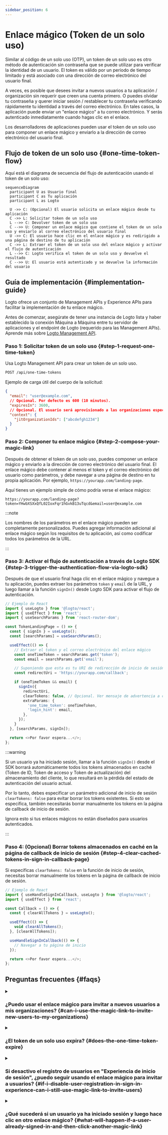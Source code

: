 ```yaml
---
sidebar_position: 6
---
```


# Enlace mágico (Token de un solo uso)


<Availability cloud oss="comingSoon" />

Similar al código de un solo uso (OTP), un token de un solo uso es otro método de autenticación sin contraseña que se puede utilizar para verificar la identidad de un usuario. El token es válido por un período de tiempo limitado y está asociado con una dirección de correo electrónico del usuario final.

A veces, es posible que desees invitar a nuevos usuarios a tu aplicación / organización sin requerir que creen una cuenta primero. O puedes olvidar tu contraseña y querer iniciar sesión / restablecer tu contraseña verificando rápidamente tu identidad a través del correo electrónico. En tales casos, la aplicación puede enviar un "enlace mágico" a tu correo electrónico. Y serás autenticado inmediatamente cuando hagas clic en el enlace.

Los desarrolladores de aplicaciones pueden usar el token de un solo uso para componer un enlace mágico y enviarlo a la dirección de correo electrónico del usuario final.

## Flujo de token de un solo uso \{#one-time-token-flow}

Aquí está el diagrama de secuencia del flujo de autenticación usando el token de un solo uso:

```mermaid
sequenceDiagram
  participant U as Usuario final
  participant C as Tu aplicación
  participant L as Logto

  U ->> C: (Opcional) El usuario solicita un enlace mágico desde tu aplicación
  C ->> L: Solicitar token de un solo uso
  L -->> C: Devolver token de un solo uso
  C -->> U: Componer un enlace mágico que contiene el token de un solo uso y enviarlo al correo electrónico del usuario final
  U ->> C: El usuario hace clic en el enlace mágico y es redirigido a una página de destino de tu aplicación
  C ->> L: Extraer el token de un solo uso del enlace mágico y activar el flujo de autenticación
  L -->> C: Logto verifica el token de un solo uso y devuelve el resultado
  C -->> U: El usuario está autenticado y se devuelve la información del usuario
```

## Guía de implementación \{#implementation-guide}

Logto ofrece un conjunto de Management APIs y Experience APIs para facilitar la implementación de tu enlace mágico.

Antes de comenzar, asegúrate de tener una instancia de Logto lista y haber establecido la conexión Máquina a Máquina entre tu servidor de aplicaciones y el endpoint de Logto (requerido para las Management APIs). Aprende más sobre [Logto Management API](/integrate-logto/interact-with-management-api).

### Paso 1: Solicitar token de un solo uso \{#step-1-request-one-time-token}

Usa Logto Management API para crear un token de un solo uso.

```bash
POST /api/one-time-tokens
```

Ejemplo de carga útil del cuerpo de la solicitud:

```json
{
  "email": "user@example.com",
  // Opcional. Por defecto es 600 (10 minutos).
  "expiresIn": 3600,
  // Opcional. El usuario será aprovisionado a las organizaciones especificadas tras la verificación exitosa.
  "context": {
    "jitOrganizationIds": ["abcdefgh1234"]
  }
}
```

### Paso 2: Componer tu enlace mágico \{#step-2-compose-your-magic-link}

Después de obtener el token de un solo uso, puedes componer un enlace mágico y enviarlo a la dirección de correo electrónico del usuario final. El enlace mágico debe contener al menos el token y el correo electrónico del usuario como parámetros, y debe navegar a una página de destino en tu propia aplicación. Por ejemplo, `https://yourapp.com/landing-page`.

Aquí tienes un ejemplo simple de cómo podría verse el enlace mágico:

```
https://yourapp.com/landing-page?token=YHwbXSXxQfL02IoxFqr1hGvkB13uTqcd&email=user@example.com
```

:::note

Los nombres de los parámetros en el enlace mágico pueden ser completamente personalizados. Puedes agregar información adicional al enlace mágico según los requisitos de tu aplicación, así como codificar todos los parámetros de la URL.

:::

### Paso 3: Activar el flujo de autenticación a través de Logto SDK \{#step-3-trigger-the-authentication-flow-via-logto-sdk}

Después de que el usuario final haga clic en el enlace mágico y navegue a tu aplicación, puedes extraer los parámetros `token` y `email` de la URL, y luego llamar a la función `signIn()` desde Logto SDK para activar el flujo de autenticación.

```typescript title="TokenLandingPage.tsx"
// Ejemplo de React
import { useLogto } from '@logto/react';
import { useEffect } from 'react';
import { useSearchParams } from 'react-router-dom';

const TokenLandingPage = () => {
  const { signIn } = useLogto();
  const [searchParams] = useSearchParams();

  useEffect(() => {
    // Extraer el token y el correo electrónico del enlace mágico
    const oneTimeToken = searchParams.get('token');
    const email = searchParams.get('email');

    // Suponiendo que esta es tu URI de redirección de inicio de sesión
    const redirectUri = 'https://yourapp.com/callback';

    if (oneTimeToken && email) {
      signIn({
        redirectUri,
        clearTokens: false, // Opcional. Ver mensaje de advertencia a continuación
        extraParams: {
          'one_time_token': oneTimeToken,
          'login_hint': email,
        },
      });
    }
  }, [searchParams, signIn]);

  return <>Por favor espera...</>;
};
```

:::warning

Si un usuario ya ha iniciado sesión, llamar a la función `signIn()` desde el SDK borrará automáticamente todos los tokens almacenados en caché (Token de ID, Token de acceso y Token de actualización) del almacenamiento del cliente, lo que resultará en la pérdida del estado de autenticación del usuario actual.

Por lo tanto, debes especificar un parámetro adicional de inicio de sesión `clearTokens: false` para evitar borrar los tokens existentes. Si esto se especifica, también necesitarás borrar manualmente los tokens en la página de callback de inicio de sesión.

Ignora esto si tus enlaces mágicos no están diseñados para usuarios autenticados.

:::

### Paso 4: (Opcional) Borrar tokens almacenados en caché en la página de callback de inicio de sesión \{#step-4-clear-cached-tokens-in-sign-in-callback-page}

Si especificas `clearTokens: false` en la función de inicio de sesión, necesitas borrar manualmente los tokens en la página de callback de inicio de sesión.

```typescript title="Callback.tsx"
// Ejemplo de React
import { useHandleSignInCallback, useLogto } from '@logto/react';
import { useEffect } from 'react';

const Callback = () => {
  const { clearAllTokens } = useLogto();

  useEffect(() => {
    void clearAllTokens();
  }, [clearAllTokens]);

  useHandleSignInCallback(() => {
    // Navegar a tu página de inicio
  });

  return <>Por favor espera...</>;
};
```

## Preguntas frecuentes \{#faqs}

<details>

<summary>

### ¿Puedo usar el enlace mágico para invitar a nuevos usuarios a mis organizaciones? \{#can-i-use-the-magic-link-to-invite-new-users-to-my-organizations}

</summary>

Sí, puedes usar el enlace mágico para invitar a nuevos usuarios a tu aplicación, así como a organizaciones. Si deseas invitar a nuevos usuarios a tu organización, simplemente especifica los `jitOrganizationIds` en el cuerpo de la solicitud.

El usuario se unirá automáticamente a las organizaciones tras la verificación exitosa, y se asignarán roles predeterminados de la organización. Consulta la sección "Aprovisionamiento Just-in-Time" en la página de detalles de tu organización y configura los roles predeterminados para tus organizaciones.

</details>

<details>

<summary>

### ¿El token de un solo uso expira? \{#does-the-one-time-token-expire}

</summary>

Sí, el token de un solo uso expirará después del tiempo `expiresIn` especificado (en segundos). El tiempo de expiración predeterminado es de 10 minutos.

</details>

<details>

<summary>

### Si desactivo el registro de usuarios en "Experiencia de inicio de sesión", ¿puedo seguir usando el enlace mágico para invitar a usuarios? \{#if-i-disable-user-registration-in-sign-in-experience-can-i-still-use-magic-link-to-invite-users}

</summary>

Sí, puedes seguir usando el enlace mágico para invitar a usuarios incluso si desactivas el registro de usuarios en "Experiencia de inicio de sesión".

</details>

<details>

<summary>

### ¿Qué sucederá si un usuario ya ha iniciado sesión y luego hace clic en otro enlace mágico? \{#what-will-happen-if-a-user-already-signed-in-and-then-click-another-magic-link}

</summary>

Hay varios escenarios posibles:

1. El usuario ya ha iniciado sesión y luego hace clic en un enlace mágico que se asocia con la cuenta de usuario actual. En este caso, Logto aún verificará el token de un solo uso y aprovisionará al usuario a las organizaciones especificadas si es necesario.
2. El usuario ya ha iniciado sesión y luego hace clic en un enlace mágico que se asocia con una cuenta diferente. En este caso, Logto le pedirá al usuario que continúe como la nueva cuenta o que regrese a la aplicación con la cuenta actual.
   1. Si el usuario elige continuar como la nueva cuenta, Logto cambiará a la nueva cuenta después de que la verificación del token sea exitosa.
   2. Si el usuario elige quedarse con la cuenta actual, Logto no verificará el token y regresará a la aplicación con la cuenta actual.
3. Si tu solicitud de inicio de sesión está configurada para "login" o contiene "login", Logto iniciará automáticamente la sesión de la cuenta asociada con el token de un solo uso sin solicitar un cambio.

</details>
